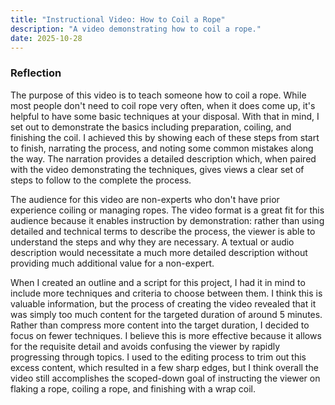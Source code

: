 ```yaml
---
title: "Instructional Video: How to Coil a Rope"
description: "A video demonstrating how to coil a rope."
date: 2025-10-28
---
```



<YouTube id="https://youtu.be/NTSggTGS4O4?si=h8UP6IvQzjB3c18Q" />

### Reflection 
The purpose of this video is to teach someone how to coil a rope. While most people don't need to coil rope very often, when it does come up, it's helpful to have some basic techniques at your disposal. With that in mind, I set out to demonstrate the basics including preparation, coiling, and finishing the coil. I achieved this by showing each of these steps from start to finish, narrating the process, and noting some common mistakes along the way. The narration provides a detailed description which, when paired with the video demonstrating the techniques, gives views a clear set of steps to follow to the complete the process.

The audience for this video are non-experts who don't have prior experience coiling or managing ropes. The video format is a great fit for this audience because it enables instruction by demonstration: rather than using detailed and technical terms to describe the process, the viewer is able to understand the steps and why they are necessary. A textual or audio description would necessitate a much more detailed description without providing much additional value for a non-expert.

When I created an outline and a script for this project, I had it in mind to include more techniques and criteria to choose between them. I think this is valuable information, but the process of creating the video revealed that it was simply too much content for the targeted duration of around 5 minutes. Rather than compress more content into the target duration, I decided to focus on fewer techniques. I believe this is more effective because it allows for the requisite detail and avoids confusing the viewer by rapidly progressing through topics. I used to the editing process to trim out this excess content, which resulted in a few sharp edges, but I think overall the video still accomplishes the scoped-down goal of instructing the viewer on flaking a rope, coiling a rope, and finishing with a wrap coil.